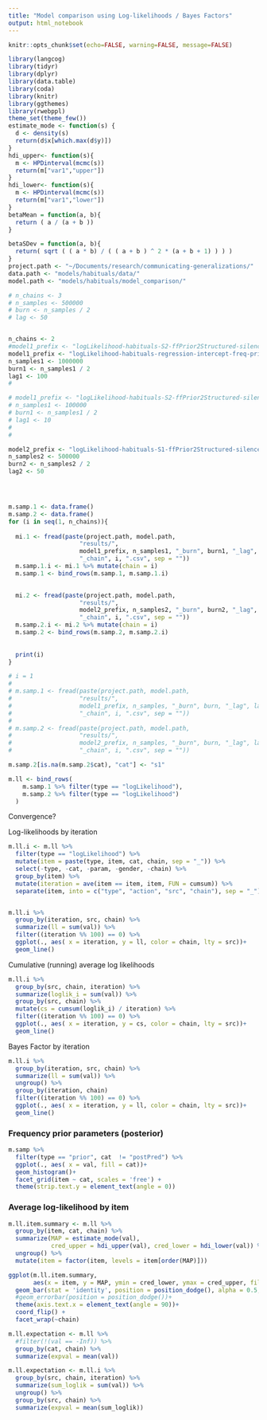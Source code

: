```yaml
---
title: "Model comparison using Log-likelihoods / Bayes Factors"
output: html_notebook
---
```

```r
knitr::opts_chunk$set(echo=FALSE, warning=FALSE, message=FALSE)
```


```r
library(langcog)
library(tidyr)
library(dplyr)
library(data.table)
library(coda)
library(knitr)
library(ggthemes)
library(rwebppl)
theme_set(theme_few())
estimate_mode <- function(s) {
  d <- density(s)
  return(d$x[which.max(d$y)])
}
hdi_upper<- function(s){
  m <- HPDinterval(mcmc(s))
  return(m["var1","upper"])
}
hdi_lower<- function(s){
  m <- HPDinterval(mcmc(s))
  return(m["var1","lower"])
}
betaMean = function(a, b){
  return ( a / (a + b ))
}

betaSDev = function(a, b){
  return( sqrt ( ( a * b) / ( ( a + b ) ^ 2 * (a + b + 1) ) ) ) 
}
project.path <- "~/Documents/research/communicating-generalizations/"
data.path <- "models/habituals/data/"
model.path <- "models/habituals/model_comparison/"
```



```r
# n_chains <- 3
# n_samples <- 500000
# burn <- n_samples / 2
# lag <- 50


n_chains <- 2
#model1_prefix <- "logLikelihood-habituals-S2-ffPrior2Structured-silenceAlt-"
model1_prefix <- "logLikelihood-habituals-regression-intercept-freq-priorMean-narrowPriors-ffPrior2Structured-"
n_samples1 <- 1000000
burn1 <- n_samples1 / 2
lag1 <- 100
# 

# model1_prefix <- "logLikelihood-habituals-S2-ffPrior2Structured-silenceAlt-"
# n_samples1 <- 100000
# burn1 <- n_samples1 / 2
# lag1 <- 10
# 
# 

model2_prefix <- "logLikelihood-habituals-S1-ffPrior2Structured-silenceAlt-"
n_samples2 <- 500000
burn2 <- n_samples2 / 2
lag2 <- 50




m.samp.1 <- data.frame()
m.samp.2 <- data.frame()
for (i in seq(1, n_chains)){
  
  mi.1 <- fread(paste(project.path, model.path,
                    "results/",
                    model1_prefix, n_samples1, "_burn", burn1, "_lag", lag1,
                    "_chain", i, ".csv", sep = ""))
  m.samp.1.i <- mi.1 %>% mutate(chain = i)
  m.samp.1 <- bind_rows(m.samp.1, m.samp.1.i)

  
  mi.2 <- fread(paste(project.path, model.path,
                    "results/",
                    model2_prefix, n_samples2, "_burn", burn2, "_lag", lag2,
                    "_chain", i, ".csv", sep = ""))
  m.samp.2.i <- mi.2 %>% mutate(chain = i)
  m.samp.2 <- bind_rows(m.samp.2, m.samp.2.i)  
  
  
  print(i)
}

# i = 1
# 
# m.samp.1 <- fread(paste(project.path, model.path,
#                   "results/",
#                   model1_prefix, n_samples, "_burn", burn, "_lag", lag1,
#                   "_chain", i, ".csv", sep = ""))
# 
# m.samp.2 <- fread(paste(project.path, model.path,
#                   "results/",
#                   model2_prefix, n_samples, "_burn", burn, "_lag", lag2,
#                   "_chain", i, ".csv", sep = ""))

m.samp.2[is.na(m.samp.2$cat), "cat"] <- "s1"

m.ll <- bind_rows(
    m.samp.1 %>% filter(type == "logLikelihood"),
    m.samp.2 %>% filter(type == "logLikelihood")
  )

```


Convergence?

Log-likelihoods by iteration

```r
m.ll.i <- m.ll %>% 
  filter(type == "logLikelihood") %>% 
  mutate(item = paste(type, item, cat, chain, sep = "_")) %>%
  select(-type, -cat, -param, -gender, -chain) %>%
  group_by(item) %>%
  mutate(iteration = ave(item == item, item, FUN = cumsum)) %>%
  separate(item, into = c("type", "action", "src", "chain"), sep = "_")


m.ll.i %>%
  group_by(iteration, src, chain) %>%
  summarize(ll = sum(val)) %>%
  filter((iteration %% 100) == 0) %>%
  ggplot(., aes( x = iteration, y = ll, color = chain, lty = src))+
  geom_line()
```

Cumulative (running) average log likelihoods

```r
m.ll.i %>%
  group_by(src, chain, iteration) %>% 
  summarize(loglik_i = sum(val)) %>%
  group_by(src, chain) %>%
  mutate(cs = cumsum(loglik_i) / iteration) %>%
  filter((iteration %% 100) == 0) %>%
  ggplot(., aes( x = iteration, y = cs, color = chain, lty = src))+
  geom_line()
```

Bayes Factor by iteration

```r
m.ll.i %>%
  group_by(iteration, src, chain) %>%
  summarize(ll = sum(val)) %>%
  ungroup() %>%
  group_by(iteration, chain)
  filter((iteration %% 100) == 0) %>%
  ggplot(., aes( x = iteration, y = ll, color = chain, lty = src))+
  geom_line()
```


### Frequency prior parameters (posterior)

```r
m.samp %>% 
  filter(type == "prior", cat  != "postPred") %>%
  ggplot(., aes( x = val, fill = cat))+
  geom_histogram()+
  facet_grid(item ~ cat, scales = 'free') +
  theme(strip.text.y = element_text(angle = 0))  
```


### Average log-likelihood by item

```r

m.ll.item.summary <- m.ll %>%
  group_by(item, cat, chain) %>%
  summarize(MAP = estimate_mode(val),
            cred_upper = hdi_upper(val), cred_lower = hdi_lower(val)) %>%
  ungroup() %>% 
  mutate(item = factor(item, levels = item[order(MAP)]))

ggplot(m.ll.item.summary, 
       aes(x = item, y = MAP, ymin = cred_lower, ymax = cred_upper, fill = cat))+
  geom_bar(stat = 'identity', position = position_dodge(), alpha = 0.5, color = 'black')+
  #geom_errorbar(position = position_dodge())+
  theme(axis.text.x = element_text(angle = 90))+
  coord_flip() + 
  facet_wrap(~chain)
```


```r
m.ll.expectation <- m.ll %>%
  #filter(!(val == -Inf)) %>%
  group_by(cat, chain) %>%
  summarize(expval = mean(val))
```

```r
m.ll.expectation <- m.ll.i %>%
  group_by(src, chain, iteration) %>%
  summarize(sum_loglik = sum(val)) %>%
  ungroup() %>%
  group_by(src, chain) %>%
  summarize(expval = mean(sum_loglik))
```



